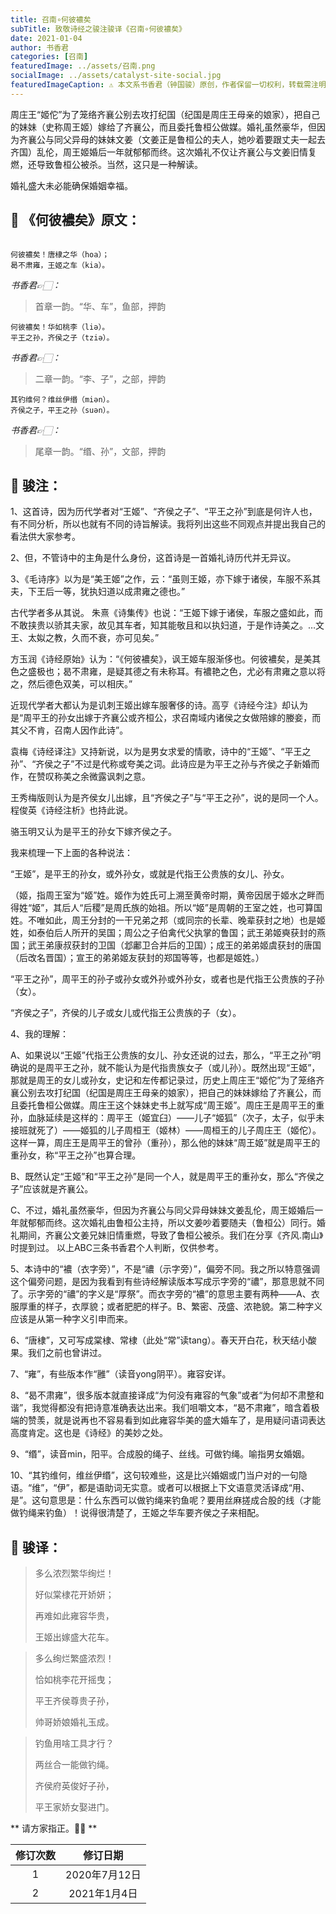 ```yaml
---
title: 召南∘何彼襛矣
subTitle: 致敬诗经之骏注骏译《召南∘何彼襛矣》 
date: 2021-01-04 
author: 书香君
categories: [召南]
featuredImage: ../assets/召南.png
socialImage: ../assets/catalyst-site-social.jpg
featuredImageCaption: ⚠️️ 本文系书香君（钟国骏）原创，作者保留一切权利，转载需注明出处。
---
```


周庄王“姬佗”为了笼络齐襄公别去攻打纪国（纪国是周庄王母亲的娘家），把自己的妹妹（史称周王姬）嫁给了齐襄公，而且委托鲁桓公做媒。婚礼虽然豪华，但因为齐襄公与同父异母的妹妹文姜（文姜正是鲁桓公的夫人，她吵着要跟丈夫一起去齐国）乱伦，周王姬婚后一年就郁郁而终。这次婚礼不仅让齐襄公与文姜旧情复燃，还导致鲁桓公被杀。当然，这只是一种解读。

婚礼盛大未必能确保婚姻幸福。

## 🌼 《何彼襛矣》原文：
```

何彼襛矣！唐棣之华（hoa）；
曷不肃雍，王姬之车（kia）。

```
*书香君👉🏻：* 

> 首章一韵。“华、车”，鱼部，押韵

```
何彼襛矣！华如桃李（liə）。
平王之孙，齐侯之子（tziə）。

```
*书香君👉🏻：* 

> 二章一韵。“李、子”，之部，押韵

```
其钓维何？维丝伊缗（miən）。
齐侯之子，平王之孙（suən）。

```
*书香君👉🏻：* 

> 尾章一韵。“缗、孙”，文部，押韵

## 🍁️ 骏注：

1、这首诗，因为历代学者对“王姬”、“齐侯之子”、“平王之孙”到底是何许人也，有不同分析，所以也就有不同的诗旨解读。我将列出这些不同观点并提出我自己的看法供大家参考。

2、但，不管诗中的主角是什么身份，这首诗是一首婚礼诗历代并无异议。

3、《毛诗序》以为是“美王姬”之作，云：“虽则王姬，亦下嫁于诸侯，车服不系其夫，下王后一等，犹执妇道以成肃雍之德也。”

古代学者多从其说。
朱熹《诗集传》也说：“王姬下嫁于诸侯，车服之盛如此，而不敢挟贵以骄其夫家，故见其车者，知其能敬且和以执妇道，于是作诗美之。…文王、太姒之教，久而不衰，亦可见矣。”

方玉润《诗经原始》认为：“《何彼襛矣》，讽王姬车服渐侈也。何彼襛矣，是美其色之盛极也；曷不肃雍，是疑其德之有未称耳。有襛艳之色，尤必有肃雍之意以将之，然后德色双美，可以相庆。”

近现代学者大都认为是讥刺王姬出嫁车服奢侈的诗。高亨《诗经今注》却认为是“周平王的孙女出嫁于齐襄公或齐桓公，求召南域内诸侯之女做陪嫁的媵妾，而其父不肯，召南人因作此诗”。

袁梅《诗经译注》又持新说，以为是男女求爱的情歌，诗中的“王姬”、“平王之孙”、“齐侯之子”不过是代称或夸美之词。此诗应是为平王之孙与齐侯之子新婚而作，在赞叹称美之余微露讽刺之意。

王秀梅版则认为是齐侯女儿出嫁，且“齐侯之子”与“平王之孙”，说的是同一个人。程俊英《诗经注析》也持此说。

骆玉明又认为是平王的孙女下嫁齐侯之子。

我来梳理一下上面的各种说法：

“王姬”，是平王的孙女，或外孙女，或就是代指王公贵族的女儿、孙女。

（姬，指周王室为“姬”姓。姬作为姓氏可上溯至黄帝时期，黄帝因居于姬水之畔而得姓“姬”，其后人“后稷”是周氏族的始祖。所以“姬”是周朝的王室之姓，也可算国姓。不唯如此，周王分封的一干兄弟之邦（或同宗的长辈、晚辈获封之地）也是姬姓，如泰伯后人所开的吴国；周公之子伯禽代父执掌的鲁国；武王弟姬奭获封的燕国；武王弟康叔获封的卫国（邶鄘卫合并后的卫国）；成王的弟弟姬虞获封的唐国（后改名晋国）；宣王的弟弟姬友获封的郑国等等，也都是姬姓。）

“平王之孙”，周平王的孙子或孙女或外孙或外孙女，或者也是代指王公贵族的子孙（女）。

“齐侯之子”，齐侯的儿子或女儿或代指王公贵族的子（女）。

4、我的理解：

A、如果说以“王姬”代指王公贵族的女儿、孙女还说的过去，那么，“平王之孙”明确说的是周平王之孙，就不能认为是代指贵族女子（或儿孙）。既然出现“王姬”，那就是周王的女儿或孙女，史记和左传都记录过，历史上周庄王“姬佗”为了笼络齐襄公别去攻打纪国（纪国是周庄王母亲的娘家），把自己的妹妹嫁给了齐襄公，而且委托鲁桓公做媒。周庄王这个妹妹史书上就写成“周王姬”。周庄王是周平王的重孙，血脉延续是这样的：周平王（姬宜臼）——儿子“姬狐”（次子，太子，似乎未接班就死了）——姬狐的儿子周桓王（姬林）——周桓王的儿子周庄王（姬佗）。这样一算，周庄王是周平王的曾孙（重孙），那么他的妹妹“周王姬”就是周平王的重孙女，称“平王之孙”也算合理。

B、既然认定“王姬”和“平王之孙”是同一个人，就是周平王的重孙女，那么“齐侯之子”应该就是齐襄公。

C、不过，婚礼虽然豪华，但因为齐襄公与同父异母妹妹文姜乱伦，周王姬婚后一年就郁郁而终。这次婚礼由鲁桓公主持，所以文姜吵着要随夫（鲁桓公）同行。婚礼期间，齐襄公文姜兄妹旧情重燃，导致了鲁桓公被杀。我们在分享《齐风.南山》时提到过。
以上ABC三条书香君个人判断，仅供参考。

5、本诗中的“襛（衣字旁）”，不是“禯（示字旁）”，偏旁不同。我之所以特意强调这个偏旁问题，是因为我看到有些诗经解读版本写成示字旁的“禯”，那意思就不同了。示字旁的“禯”的字义是“厚祭”。而衣字旁的“襛”的意思主要有两种——A、衣服厚重的样子，衣厚貌；或者肥肥的样子。B、繁密、茂盛、浓艳貌。第二种字义应该是从第一种字义引申而来。

6、“唐棣”，又可写成棠棣、常棣（此处“常”读tang）。春天开白花，秋天结小酸果。我们之前也曾讲过。

7、“雍”，有些版本作“雝”（读音yong阴平）。雍容安详。

8、“曷不肃雍”，很多版本就直接译成“为何没有雍容的气象”或者“为何却不肃整和谐”，我觉得都没有把诗意准确表达出来。我们咀嚼文本，“曷不肃雍”，暗含着极端的赞羡，就是说再也不容易看到如此雍容华美的盛大婚车了，是用疑问语词表达高度肯定。这也是《诗经》的美妙之处。

9、“缗”，读音min，阳平。合成股的绳子、丝线。可做钓绳。喻指男女婚姻。

10、“其钓维何，维丝伊缗”，这句较难些，这是比兴婚姻或门当户对的一句隐语。“维”，“伊”，都是语助词无实意。或者可以根据上下文语意灵活译成“用、是”。这句意思是：什么东西可以做钓绳来钓鱼呢？要用丝麻搓成合股的线（才能做钓绳来钓鱼）！说得很清楚了，王姬之华车要齐侯之子来相配。

## 🍁️ 骏译：

> 多么浓烈繁华绚烂！
> 
> 好似棠棣花开娇妍；
> 
> 再难如此雍容华贵，
> 
> 王姬出嫁盛大花车。

> 多么绚烂繁盛浓烈！
> 
> 恰如桃李花开摇曳；
> 
> 平王齐侯尊贵子孙，
> 
> 帅哥娇娘婚礼玉成。

> 钓鱼用啥工具才行？
> 
> 两丝合一能做钓绳。
> 
> 齐侯府英俊好子孙，
> 
> 平王家娇女娶进门。

** 请方家指正。🙏🏻 **

| 修订次数      | 修订日期 | 
|   :----: |    :----:   | 
| 1    | 2020年7月12日       | 
| 2    | 2021年1月4日       | 

